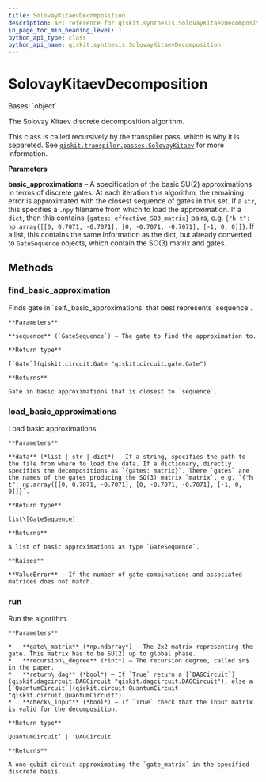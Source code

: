 ```yaml
---
title: SolovayKitaevDecomposition
description: API reference for qiskit.synthesis.SolovayKitaevDecomposition
in_page_toc_min_heading_level: 1
python_api_type: class
python_api_name: qiskit.synthesis.SolovayKitaevDecomposition
---
```


# SolovayKitaevDecomposition

<Class id="qiskit.synthesis.SolovayKitaevDecomposition" github="https://github.com/qiskit/qiskit/tree/stable/0.23/qiskit/synthesis/discrete_basis/solovay_kitaev.py" signature="SolovayKitaevDecomposition(basic_approximations=None)">
  Bases: `object`

  The Solovay Kitaev discrete decomposition algorithm.

  This class is called recursively by the transpiler pass, which is why it is separeted. See [`qiskit.transpiler.passes.SolovayKitaev`](qiskit.transpiler.passes.SolovayKitaev "qiskit.transpiler.passes.SolovayKitaev") for more information.

  **Parameters**

  **basic\_approximations** – A specification of the basic SU(2) approximations in terms of discrete gates. At each iteration this algorithm, the remaining error is approximated with the closest sequence of gates in this set. If a `str`, this specifies a `.npy` filename from which to load the approximation. If a `dict`, then this contains `{gates: effective_SO3_matrix}` pairs, e.g. `{"h t": np.array([[0, 0.7071, -0.7071], [0, -0.7071, -0.7071], [-1, 0, 0]]}`. If a list, this contains the same information as the dict, but already converted to `GateSequence` objects, which contain the SO(3) matrix and gates.

  ## Methods

  ### find\_basic\_approximation

  <Function id="qiskit.synthesis.SolovayKitaevDecomposition.find_basic_approximation" name="find_basic_approximation" signature="SolovayKitaevDecomposition.find_basic_approximation(sequence)">
    Finds gate in `self._basic_approximations` that best represents `sequence`.

    **Parameters**

    **sequence** (`GateSequence`) – The gate to find the approximation to.

    **Return type**

    [`Gate`](qiskit.circuit.Gate "qiskit.circuit.gate.Gate")

    **Returns**

    Gate in basic approximations that is closest to `sequence`.
  </Function>

  ### load\_basic\_approximations

  <Function id="qiskit.synthesis.SolovayKitaevDecomposition.load_basic_approximations" name="load_basic_approximations" signature="SolovayKitaevDecomposition.load_basic_approximations(data)">
    Load basic approximations.

    **Parameters**

    **data** (*list | str | dict*) – If a string, specifies the path to the file from where to load the data. If a dictionary, directly specifies the decompositions as `{gates: matrix}`. There `gates` are the names of the gates producing the SO(3) matrix `matrix`, e.g. `{"h t": np.array([[0, 0.7071, -0.7071], [0, -0.7071, -0.7071], [-1, 0, 0]]}`.

    **Return type**

    list\[GateSequence]

    **Returns**

    A list of basic approximations as type `GateSequence`.

    **Raises**

    **ValueError** – If the number of gate combinations and associated matrices does not match.
  </Function>

  ### run

  <Function id="qiskit.synthesis.SolovayKitaevDecomposition.run" name="run" signature="SolovayKitaevDecomposition.run(gate_matrix, recursion_degree, return_dag=False, check_input=True)">
    Run the algorithm.

    **Parameters**

    *   **gate\_matrix** (*np.ndarray*) – The 2x2 matrix representing the gate. This matrix has to be SU(2) up to global phase.
    *   **recursion\_degree** (*int*) – The recursion degree, called $n$ in the paper.
    *   **return\_dag** (*bool*) – If `True` return a [`DAGCircuit`](qiskit.dagcircuit.DAGCircuit "qiskit.dagcircuit.DAGCircuit"), else a [`QuantumCircuit`](qiskit.circuit.QuantumCircuit "qiskit.circuit.QuantumCircuit").
    *   **check\_input** (*bool*) – If `True` check that the input matrix is valid for the decomposition.

    **Return type**

    QuantumCircuit’ | ‘DAGCircuit

    **Returns**

    A one-qubit circuit approximating the `gate_matrix` in the specified discrete basis.
  </Function>
</Class>

